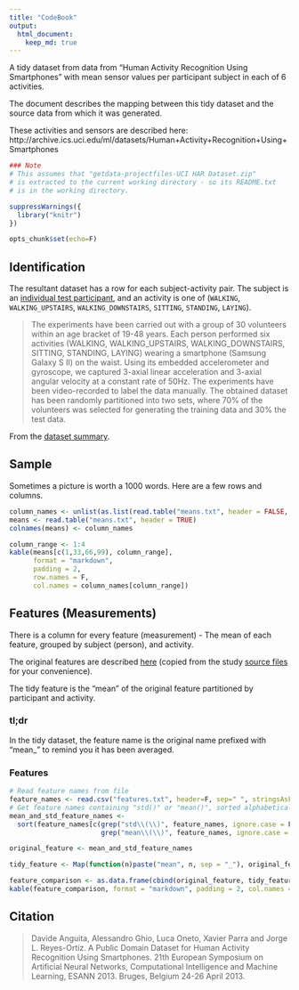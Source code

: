 ```yaml
---
title: "CodeBook"
output:
  html_document:
    keep_md: true
---
```


A tidy dataset from data from "Human Activity Recognition Using Smartphones"
with mean sensor values per participant subject in each of 6 activities.

The document describes the mapping between this tidy dataset and the source data from which it was generated.

These activities and sensors are described here:
http://archive.ics.uci.edu/ml/datasets/Human+Activity+Recognition+Using+Smartphones

```r
### Note
# This assumes that "getdata-projectfiles-UCI HAR Dataset.zip" 
# is extracted to the current working directory - so its README.txt
# is in the working directory.

suppressWarnings({
  library("knitr")
})

opts_chunk$set(echo=F)
```

## Identification

The resultant dataset has a row for each subject-activity pair.  The subject is an [individual test participant](http://archive.ics.uci.edu/ml/datasets/Human+Activity+Recognition+Using+Smartphones), and an activity is one of (`WALKING`, `WALKING_UPSTAIRS`, `WALKING_DOWNSTAIRS`, `SITTING`, `STANDING`, `LAYING`).

> The experiments have been carried out with a group of 30 volunteers within an age bracket of 19-48 years. Each person performed six activities (WALKING, WALKING_UPSTAIRS, WALKING_DOWNSTAIRS, SITTING, STANDING, LAYING) wearing a smartphone (Samsung Galaxy S II) on the waist. Using its embedded accelerometer and gyroscope, we captured 3-axial linear acceleration and 3-axial angular velocity at a constant rate of 50Hz. The experiments have been video-recorded to label the data manually. The obtained dataset has been randomly partitioned into two sets, where 70% of the volunteers was selected for generating the training data and 30% the test data. 

From the [dataset summary](http://archive.ics.uci.edu/ml/datasets/Human+Activity+Recognition+Using+Smartphones).

## Sample
Sometimes a picture is worth a 1000 words.  Here are a few rows and columns.

```R
column_names <- unlist(as.list(read.table("means.txt", header = FALSE, nrows = 1)[1,]))
means <- read.table("means.txt", header = TRUE)
colnames(means) <- column_names

column_range <- 1:4
kable(means[c(1,33,66,99), column_range],
      format = "markdown",
      padding = 2,
      row.names = F,
      col.names = column_names[column_range])
```


## Features (Measurements)

There is a column for every feature (measurement) - The mean of each feature, grouped by subject (person), and activity.

The original features are described [here](README.txt) (copied from the study [source files](http://archive.ics.uci.edu/ml/machine-learning-databases/00240/) for your convenience).

The tidy feature is the "mean" of the original feature partitioned by participant and activity.

### tl;dr
In the tidy dataset, the feature name is the original name prefixed with "mean_" to remind you it has been averaged.

### Features

```r
# Read feature names from file
feature_names <- read.csv("features.txt", header=F, sep=" ", stringsAsFactors=F)[,2]
# Get feature names containing "std()" or "mean()", sorted alphabetically
mean_and_std_feature_names <-
  sort(feature_names[c(grep("std\\(\\)", feature_names, ignore.case = F),
                       grep("mean\\(\\)", feature_names, ignore.case = F))])

original_feature <- mean_and_std_feature_names

tidy_feature <- Map(function(n)paste("mean", n, sep = "_"), original_feature)

feature_comparison <- as.data.frame(cbind(original_feature, tidy_feature), row.names = FALSE)
kable(feature_comparison, format = "markdown", padding = 2, col.names = c("Original Feature", "Tidy Feature"))
```

## Citation
> Davide Anguita, Alessandro Ghio, Luca Oneto, Xavier Parra and Jorge L. Reyes-Ortiz. A Public Domain Dataset for Human Activity Recognition Using Smartphones. 21th European Symposium on Artificial Neural Networks, Computational Intelligence and Machine Learning, ESANN 2013. Bruges, Belgium 24-26 April 2013.

